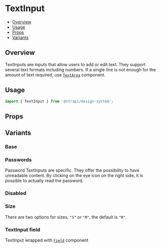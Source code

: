

<Meta of={TextInputStories} />

# TextInput

- [Overview](#overview)
- [Usage](#usage)
- [Props](#props)
- [Variants](#variants)

## Overview

TextInputs are inputs that allow users to add or edit text. They support several text formats including numbers. If a
single line is not enough for the amount of text required, use [`TextArea`](../?path=/docs/inputs-textarea--docs)
component.

<ViewSource path="components/TextInput" />

## Usage

```js
import { TextInput } from '@strapi/design-system';
```

<Canvas of={TextInputStories.Base} />

## Props

<Controls of={TextInputStories.Base} />

## Variants

### Base

<Canvas of={TextInputStories.Base} />

### Passwords

Password TextInputs are specific. They offer the possibility to have unreadable content. By clicking on the eye icon on
the right side, it is possible to actually read the password.

<Canvas of={TextInputStories.Password} />

### Disabled

<Canvas of={TextInputStories.Disabled} />

### Size

There are two options for sizes, `"S"` or `"M"`, the default is `"M"`.

<Canvas of={TextInputStories.Size} />

### TextInput field

TextInput wrapped with [`Field`](../?path=/docs/components-field--docs) component

<Canvas of={TextInputStories.WithField} />
